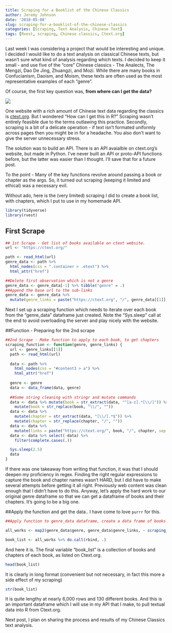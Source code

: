 ```yaml
---
title: Scraping for a Booklist of the Chinese Classics
author: Jeremy Johnson
date: '2018-05-08'
slug: scraping-for-a-booklist-of-the-chinese-classics
categories: [Scraping, Text Analysis, Chinese Text]
tags: [Rvest, scraping, Chinese classics, Ctext.org]
---
```


Last week I was considering a project that would be interesting and unique. I decided I would like to do a text analysis on classical Chinese texts, but wasn't sure what kind of analysis regarding which texts. I decided to keep it small - and use five of the "core" Chinese classics - The Analects, The Mengzi, Dao De Jing, Zhuangzi, and Mozi. While there are many books in Confucianism, Daoism, and Moism, these texts are often used as the most representative examples of each "genre". 

Of course, the first key question was, **from where can I get the data?**  

![](/img/ctextscreen.png)

One website with a rich amount of Chinese text data regarding the classics is [ctext.org](https://ctext.org/). But I wondered "How can I get this in R?" Scraping wasn't entirely feasible due to the terms outlawing this practice. Secondly, scraping is a bit of a delicate operation - if text isn't formated uniformly across pages then you might be in for a headache. You also don't want to give the server unnecessary stress. 

The solution was to build an API. There is an API avaialble on ctext.org's website, but made in Python. I've never built an API or proto-API functions before, but the latter was easier than I thought. I'll save that for a future post.  

To the point - Many of the key functions revolve around passing a book or chapter as the args. So, it turned out scraping (keeping it limited and ethical) was a necessary evil. 

Without ado, here is the (very limited) scraping I did to create a book list, with chapters, which I put to use in my homemade API. 

```r
library(tidyverse)
library(rvest)
```

## First Scrape

```r
## 1st Scrape - Get list of books available on ctext website. 
url <- "https://ctext.org/"

path <- read_html(url)
genre_data <- path %>%
  html_nodes(css = ".container > .etext") %>%
  html_attr("href")

##Delete first observation which is not a genre
genre_data <- genre_data[-1] %>% tibble("genre" = .)
##Append the base url to the sub-links
genre_data <- genre_data %>%
  mutate(genre_links = paste("https://ctext.org", "/", genre_data[[1]], sep = ""))

```

Next I set up a scraping function which needs to iterate over each book from the "genre_data" dataframe just created. Note the "Sys.sleep" call at the end to avoid overloading the server and play nicely with the website.

##Function - Preparing for the 2nd scrape
```r
##2nd Scrape - Make function to apply to each book, to get chapters
scraping_function <- function(genre, genre_links) {
  url <- genre_links[[1]]
  path <- read_html(url)
  
  data <- path %>%
    html_nodes(css = "#content3 > a") %>%
    html_attr("href")
  
  genre <- genre
  data <- data_frame(data, genre)
  
  ##Some string cleaning with stringr and mutate commands
  data <- data %>% mutate(book = str_extract(data, "^[a-z].*[\\/]")) %>%
    mutate(book = str_replace(book, "\\/", ""))
  data <- data %>%
    mutate(chapter = str_extract(data, "[\\/].*$")) %>%
    mutate(chapter = str_replace(chapter, "/", ""))
  data <- data %>%
    mutate(links = paste("https://ctext.org/", book, "/", chapter, sep = ""))
  data <- data %>% select(-data) %>%
    filter(complete.cases(.))

  Sys.sleep(2.5)
  data
}

```

If there was one takeaway from writing that function, it was that I should deepen my proficiency in regex. Finding the right regular expressions to capture the book and chapter names wasn't HARD, but I did have to make several attempts before getting it all right. Previously web content was clean enough that I didn't have to do this. Anyway, let's apply the hard work to our original genre dataframe so that we can get a dataframe of books and their chapters. It's going to be a big one.

##Apply the function and get the data.. I have come to love ```purrr``` for this.
```r
##Apply function to genre_data dataframe, create a data frame of books and chapters

all_works <- map2(genre_data$genre, genre_data$genre_links, ~ scraping_function(..1, ..2))

book_list <- all_works %>% do.call(rbind, .)

```
And here it is. The final variable "book_list" is a collection of books and chapters of each book, as listed on Ctext.org. 
```r
head(book_list)
```
It is clearly in long format (convenient but not necessary, in fact this more a side effect of my scraping)
```r
str(book_list)
```

It is quite lengthy at nearly 6,000 rows and 130 different books. And this is an important dataframe which I will use in my API that I make, to pull textual data into R from Ctext.org. 

Next post, I plan on sharing the process and results of my Chinese Classics text analysis.